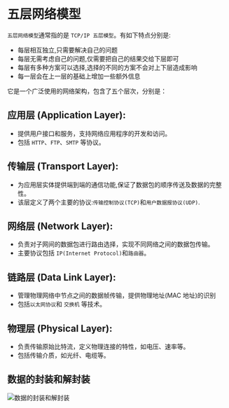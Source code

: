 # 五层网络模型

`五层网络模型`通常指的是 `TCP/IP 五层模型`。有如下特点分别是:

- 每层相互独立,只需要解决自己的问题
- 每层无需考虑自己的问题,仅需要把自己的结果交给下层即可
- 每层有多种方案可以选择,选择的不同的方案不会对上下层造成影响
- 每一层会在上一层的基础上增加一些额外信息

它是一个广泛使用的网络架构，包含了五个层次，分别是：

## 应用层 (Application Layer):

- 提供用户接口和服务，支持网络应用程序的开发和访问。
- 包括 `HTTP`、`FTP`、`SMTP` 等协议。

## 传输层 (Transport Layer):

- 为应用层实体提供端到端的通信功能,保证了数据包的顺序传送及数据的完整性。
- 该层定义了两个主要的协议:`传输控制协议(TCP)`和`用户数据报协议(UDP)`.

## 网络层 (Network Layer):

- 负责对子网间的数据包进行路由选择，实现不同网络之间的数据包传输。
- 主要协议包括 `IP(Internet Protocol)`和`路由器`。

## 链路层 (Data Link Layer):

- 管理物理网络中节点之间的数据帧传输，提供物理地址(MAC 地址)的识别
- 包括`以太网协议`和 `交换机` 等技术。

## 物理层 (Physical Layer):

- 负责传输原始比特流，定义物理连接的特性，如电压、速率等。
- 包括传输介质，如光纤、电缆等。

## 数据的封装和解封装

![数据的封装和解封装](./images/Snipaste_2024-07-31_01-49-56.png)
